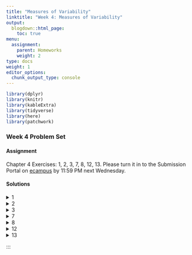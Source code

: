 ```yaml
---
title: "Measures of Variability"
linktitle: "Week 4: Measures of Variability"
output:
  blogdown::html_page:
    toc: true
menu:
  assignment:
    parent: Homeworks
    weight: 2
type: docs
weight: 1
editor_options: 
  chunk_output_type: console
---
```

<style>
span.boxed {
  border: 0px solid #FFFFFF;
  padding: 5px;
  color: #FFFFFF;
  background-color: #005b96;
  display: inline;
} 

table {
   margin-left: auto;
   margin-right: auto;
}

table thead th { border-bottom: 1px solid #ddd; 
}

th, td { padding: 5px; 
}

tr:nth-child(even) { background: #ffffff; 
}
</style>

```r
library(dplyr)
library(knitr)
library(kableExtra)
library(tidyverse)
library(here)
library(patchwork)
```

### Week 4 Problem Set

#### Assignment
Chapter 4 Exercises: 1, 2, 3, 7, 8, 12, 13. Please turn it in to the Submission Portal on [ecampus](https://ecampus.wvu.edu/){target="_blank"} by 11:59 PM next Wednesday.<br>

#### Solutions

<details><summary>1</summary>
<p>

a. There are <span class="boxed">seven</span> response categories for political views.

b. We can calculate the percentage square by
<center>
```r
read_csv(here("static", "data", "homeworks", "ch4p1.csv")) %>% 
  kable(booktabs = TRUE,
        align = c('l', "c", "c"), 
      col.names = c("Political Views", 
                    "Percentage $c$", 
                    "Percentage Squared $c^2$") 
      ) %>%
  kable_styling(bootstrap_options = c("striped", 
                                      "hover", 
                                      "condensed"),
                position = "center",
                full_width = FALSE) %>%
  row_spec(8, 
           bold = TRUE, 
           color = "white", 
           background = "#559e83")
```
</center>
yields <span class="boxed">$\sum c^2 =  2171.26$</span>.

c. We can calculate the IQV by
\begin{aligned}
IQV&= \dfrac{7\cdot(100^2-2171.26)}{100^2\cdot (7-1)}\\\\
&= \dfrac{54801.18}{60000}\\\\
&\approx 0.91
\end{aligned}
which is relatively close to 1 suggesting that <span class="boxed">Americans are fairly diverse in their political views</span>.
</p>
</details>

<details><summary>2</summary>
<p>

a. For the female population where $N = 629$, we have 
<center>
$Q_1 = 629\cdot 0.25 = 157.25$ 
</center>
<center>
$Q_3 = 629 \cdot 0.75 = 471.75$
</center>
or about the 158th and 472nd cases which are representative of cases where the degree are in the High school graduate and Bachelor's degree categories, respectively. This yields $IQR = 471.75-157.25=314.5$ which includes those who have a highest attained degree of <span class="boxed">high school, junior college and bachelor's </span>.<br><br>
For the male population where $N = 488$, we have 
<center>
$Q_1 = 488 \cdot 0.25 = 122$
</center>
<center>
$Q_3 = 488 \cdot 0.75 = 366$
</center>
or the 122nd and 366th cases which are representative of cases where the degree are in the High school graduate and Bachelor's degree categories, respectively. This yields $IQR = 366-122=244$ that includes those who have a highest attained degree of <span class="boxed">high school, junior college and bachelor's </span>.<br><br> 
So <span class="boxed">both IQRs provide the same groups of cases</span>.

b. Based on the IQR calculation, we know that 50% of all cases for males and females lies between high school and bachelor’s degree, <span class="boxed">but that does not inform us about the variability of the distribution</span>. A better measure would be IQV and if interval-ratio measures were available, the variance and standard deviation would provide better information and estimates. 

</p>
</details>

<details><summary>3</summary>
<p>

a. The range of convictions in 

- 2010 is given by $397 – 108 =$ <span class="boxed">$289$</span>.
- 2015 is given by $402 – 97 =$ <span class="boxed">$305$</span>.

Therefore the range of conviction in <span class="boxed">2015 is larger</span>.

b. The mean number in **2010** across all levels of government was
\begin{aligned}
\overline{Y} &= \dfrac{397+108+280}{3}\\\\
&\approx 261.67
\end{aligned}
or about an average of <span class="boxed">262 convictions</span>.<br><br> The mean number in **2015** across all levels of government was
\begin{aligned}
\overline{Y} &= \dfrac{402+97+200}{3}\\\\
&= 233
\end{aligned}
or an average of <span class="boxed">233 convictions</span>.

c. The sum of squares can be found by
<center>
```r
con2010 <- tibble(
  
                    level = c("Federal",
                              "State",
                              "Local",
                              "Total"),
                    
                    count = c(397,
                              108,
                              280,
                              785),
                    
                    diff = c("$397 - 261.1 = 135.33$",
                             "$108 - 261.67 = -153.67$",
                             "$280 - 261.67 = 18.33$",
                             "$ $"),
                    
                    diff_sq = c("$(135.33)^2 = 18314.21$",
                                "$(-153.67)^2 = 23614.47$",
                                "$(18.33)^2 = 335.99$",
                                "42264.67")
                    
                )


kable(con2010,
      booktabs = TRUE,
      align = c('l', "c", "c", "c"), 
      col.names = c("Government Level", 
                    "Number of Convictions", 
                    "$Y-\\overline{Y}$", 
                    "$(Y-\\overline{Y})^2$") 
      ) %>%
  kable_styling(bootstrap_options = c("striped", 
                                      "hover", 
                                      "condensed"),
                position = "center",
                full_width = FALSE) %>%
  row_spec(4, 
           bold = TRUE, 
           color = "white", 
           background = "#559e83")
```
</center>
implying that 
\begin{aligned}
S &= \sqrt{\dfrac{42264.67}{2}}\\\\
&\approx 145.37
\end{aligned}
So in **2010**, there was a standard deviation of about <span class="boxed">145.37</span>.<br><br>
The sum of squares can be found by
<center>
```r
con2010 <- tibble(
  
                    level = c("Federal",
                              "State",
                              "Local",
                              "Total"),
                    
                    count = c(402,
                              97,
                              200,
                              699),
                    
                    diff = c("$402 - 233 = 169$",
                             "$97 - 233 = -136$",
                             "$200 - 233 = -33$",
                             "$ $"),
                    
                    diff_sq = c("$(169)^2 = 28561$",
                                "$(-136)^2 = 18496$",
                                "$(-33)^2 = 1089$",
                                "48146")
                    
                )


kable(con2010,
      booktabs = TRUE,
      align = c('l', "c", "c", "c"), 
      col.names = c("Government Level", 
                    "Number of Convictions", 
                    "$Y-\\overline{Y}$", 
                    "$(Y-\\overline{Y})^2$") 
      ) %>%
  kable_styling(bootstrap_options = c("striped", 
                                      "hover", 
                                      "condensed"),
                position = "center",
                full_width = FALSE) %>%
  row_spec(4, 
           bold = TRUE, 
           color = "white", 
           background = "#559e83")
```
</center>
implying that 
\begin{aligned}
S &= \sqrt{\dfrac{48146}{2}}\\\\
&\approx 155.15
\end{aligned}
So in **2015**, there was a standard deviation of about <span class="boxed">155.15</span>.

d. The standard deviation is larger in the latter time period so <span class="boxed">there is more variability in number of convictions in 2015 than in 2010</span>. This <span class="boxed">supports the results of the range</span>.

</p>
</details>

<details><summary>7</summary>
<p>

a. The range can be found by $4.50-2.20=$ <span class="boxed">$2.30$</span>.<br><br>
Meanwhile for $n=10$, we have
<center>
25th percentile: $10\cdot 0.25 = 2.5$th case so $\dfrac{2.40+2.50}{2}=2.45$
</center>
<center>
75th percentile: $10\cdot 0.75 = 7.5$th case so $\dfrac{3.60+3.60}{2}=3.60$
</center>
S. the IQR is $3.60 – 2.45 =$ <span class="boxed">$1.15$</span>. While both measures will work, the <span class="boxed">range is a bit more precise</span>, in that <span class="boxed">it provides a better picture of the variability of divorce rates for all states in the sample</span>.

b. The sum of squares can be found by
<center>
```r
read_csv(here("static", "data", "homeworks", "ch4p7b.csv")) %>% 
  replace(., is.na(.), "") %>% 
  kable(booktabs = TRUE,
        align = c('l', "c", "c", "c"), 
      col.names = c("State", 
                    "Divorce rate/thousand", 
                    "$Y-\\overline{Y}$", 
                    "$(Y-\\overline{Y})^2$") 
      ) %>%
  kable_styling(bootstrap_options = c("striped", 
                                      "hover", 
                                      "condensed"),
                position = "center",
                full_width = FALSE) %>%
  row_spec(10, 
           bold = TRUE, 
           color = "white", 
           background = "#559e83")
```
</center>
implying that 
\begin{aligned}
\overline{Y} &= \sqrt{\dfrac{3.6 + 3.6 + 3.9 + 3.2 + 2.5 + 4.5 + 2.6 + 2.2 + 2.9 + 2.4}{10}}\\\\
&\approx 3.14
\end{aligned}
and
\begin{aligned}
S &= \sqrt{\dfrac{4.922}{9}}\\\\
&\approx 0.74
\end{aligned}
So between **1997-2017**, the average divorce rate per 1000 people was about $3$ with an approximated standard deviation of <span class="boxed">0.74</span>.

c. Divorce rates may vary by state due to multiple factors which are not represented in the included data set such as variations in >span class="boxed">employment status</span>, <span class="boxed">policies and laws by region (i.e. states with no-fault divorce laws)</span>, <span class="boxed">religious beliefs</span>, etc.

</p>
</details>

<details><summary>8</summary>
<p>

a. `DEGREE` is an <span class="boxed">ordinal measure</span> whereas `AGEKDBRN` is an <span class="boxed">interval measure</span>.

b. As `DEGREE` increases, `AGEKDBRN` increases as well implying the likelihood of a positive relationship. The youngest first-time parents are those with less than a high school degree, while the oldest first-time parents are those with graduate degrees with difference  $28.59 – 21.33 = 7.26$ years. The variability in age when first child was born is larger as educational attainment increases. The standard deviation for the high school degree group is largest at $5.498$ years, the smallest is for the some college group with $4.581$. 

</p>
</details>

<!--
<details><summary>11</summary>
<p>

a. `Type of Work` is a nominal variable implying that the appropriate measure of variability as the <span class="boxed">index of qualitative variation (IQV)</span>.

b. The pertage squared for both grades can be found by
```r
jobs <- tibble(
  
                    level = c("Lawn work",
                              "Food service",
                              "Babysitting",
                              "Other",
                              "Total"),
                    
                    count8 = c(28,
                              3,
                              37,
                              32,
                              100),
        
                    
                    count8_sq = c("$(28)^2 = 784$",
                                "$(3)^2 = 9$",
                                "$(37)^2 = 1369$",
                                "$(32)^2 = 1024$",
                                "$3186$"),
                    
                    count10 = c(20,
                              10,
                              28,
                              42,
                              100),
        
                     count10_sq = c("$(20)^2 = 400$",
                                "$(10)^2 = 100$",
                                "$(28)^2 = 784$",
                                "$(42)^2 = 1764$",
                                "$2048$")
                )


kable(jobs,
      booktabs = TRUE,
      align = c('l', "c", "c", "c", "c"), 
      col.names = c("Type of Work", 
                    "Grade 8 Percentage $c$", 
                    "Grade 8 Percentage Squared $c^2$",
                    "Grade 10 Percentage $c$", 
                    "Grade 10 Percentage Squared $c^2$") 
      ) %>%
  kable_styling(bootstrap_options = c("striped", 
                                      "hover", 
                                      "condensed"),
                position = "center",
                full_width = FALSE) %>%
  row_spec(4, 
           bold = TRUE, 
           color = "white", 
           background = "#559e83")
```
So the IQV for both grades can be found by
<center>
Grade 8: $\dfrac{4\cdot(100^2-3186)}{100^2\cdot (4-1)} = \dfrac{27256}{30000} = 0.91$
</center>
<center>
Grade 10: $\dfrac{4\cdot(100^2-3048)}{100^2\cdot (4-1)} = \dfrac{27808}{30000} = 0.93$
</center>
implying <span class="boxed">IQV(Grade 8) $=0.91$</span> and <span class="boxed">IQV(Grade 10) $=0.93$</span>.

c. Though both IQVs are greater than $0.90$, there is <span class="boxed">slightly more variation among 10th graders than 8th graders<span class="boxed"> in the type of jobs they hold. The difference may be attributed to <span class="boxed">more employment options for older students</span> and <span class="boxed">limitations for younger students</span>xxxx leading to more informal jobs such as lawn work and babysitting. 

</p>
</details>
-->

<details><summary>12</summary>
<p>

Using the summary statistics for life expectancy
<center>
```r
read_csv(here("static", "data", "homeworks", "ch4p12_full.csv")) %>% 
  kable(booktabs = TRUE,
        align = c('l', "c", "c"), 
      col.names = c("Measure", 
                    "Statistic for European Countries", 
                    "Statistic for Non-european Countries") 
      ) %>%
  kable_styling(bootstrap_options = c("striped", 
                                      "hover", 
                                      "condensed"),
                position = "center",
                full_width = FALSE) 
```
</center>
we find that the variable is interval ratio implying that variance (or standard deviation), range, or IQR are possible and valid. Among these three measures, variance and/or standard deviation is preferred for precision. For just the average life expectancy for these 10 countries, we should rely on the mean.<br><br>
On average, non-European countries have a slightly higher life expectancy at birth ($82.00$ vs. $80.30$). Both the mean and median are higher for non-European countries than for European countries. Also, the distribution of non-European countries exhibits more variability; the standard deviation for European countries is $3.41$ years, while for non-European countries it is $2.83$ years.<br><br>
These differences might be explained by access and availability of health care and/or diet. However, the difference might simply be random due to the small number of countries presented in this example. We are likely to find different results if more countries were incorporated into the analyses.

</p>
</details>

<details><summary>13</summary>
<p>

Overall, <span class="boxed">Clinton voters were younger</span>, <span class="boxed">more educated</span>, and <span class="boxed">attended religious services less</span> than Trump voters. The youngest voters were male Clinton voters at $50.49$ years ($s = 18.84$), followed by female Clinton voters, $51.93$ years ($s = 18.21$). For education, males who voted for Clinton had the highest mean of $14.69$ ($s = 2.73$). Males who voted for Trump had $13.80$ years of education ($s = 2.75$). Trump voters, both males and females, attended religious services more often than Clinton voters. Mean scores were $3.72$ for males ($s = 2.93$) and $3.82$ for females ($s = 2.75$), indicating church attendance about several times a year to once a month. The standard deviations indicate a consistency in the distributions of education, age, and religious service attendance across all four groups. The largest standard deviations are for age, ranging from $15.94$ to $18.84$ years. These wide standard deviations indicate more dispersion around the mean age scores. 

</p>
</details>

:::
